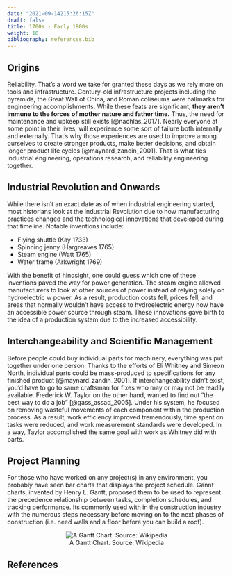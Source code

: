 ```yaml
---
date: "2021-09-14215:26:15Z"
draft: false
title: 1700s - Early 1900s
weight: 10
bibliography: references.bib
---
```


## Origins

Reliability. That's a word we take for granted these days as we rely more on
tools and infrastructure. Century-old infrastructure projects including the 
pyramids, the Great Wall of China, and Roman coliseums were hallmarks for 
engineering accomplishments. While these feats are significant, **they aren't
immune to the forces of mother nature and father time.** Thus, the need for 
maintenance and upkeep still exists [@nachlas_2017]. Nearly everyone at some 
point in their lives, will experience some sort of failure both internally and 
externally. That's why those experiences are used to improve among ourselves to 
create stronger products, make better decisions, and obtain longer product life 
cycles [@maynard_zandin_2001]. That is what ties industrial engineering, 
operations research, and reliability engineering together.

## Industrial Revolution and Onwards

While there isn't an exact date as of when industrial engineering started,
most historians look at the Industrial Revolution due to how
manufacturing practices changed and the technological innovations that 
developed during that timeline. Notable inventions include:

* Flying shuttle (Kay 1733)
* Spinning jenny (Hargreaves 1765)
* Steam engine (Watt 1765)
* Water frame (Arkwright 1769)

With the benefit of hindsight, one could guess which one of these inventions
paved the way for power generation. The steam engine allowed manufacturers to
look at other sources of power instead of relying solely on hydroelectric w
power. As a result, production costs fell, prices fell, and areas that normally
wouldn't have access to hydroelectric energy now have an accessible power 
source through steam. These innovations gave birth to the idea of a production
system due to the increased accessibility.

## Interchangeability and Scientific Management

Before people could buy individual parts for machinery, everything was put
together under one person. Thanks to the efforts of Eli Whitney and Simeon 
North, individual parts could be mass-produced to specifications for any 
finished product [@maynard_zandin_2001]. If interchangeability didn't exist, 
you'd have to go to same craftsman for fixes who may or may not be readily 
available. Frederick W. Taylor on the other hand, wanted to find out "the best 
way to do a job" [@gass_assad_2005]. Under his system, he focused on removing 
wasteful movements of each component within the production process. As a result, 
work efficiency improved tremendously, time spent on tasks were reduced, and 
work measurement standards were developed. In a way, Taylor accomplished the 
same goal with work as Whitney did with parts.

## Project Planning

For those who have worked on any project(s) in any environment, you probably
have seen bar charts that displays the project schedule. Gannt charts, invented
by Henry L. Gantt, proposed them to be used to represent the precedence
relationship between tasks, completion schedules, and tracking performance. 
Its commonly used with in the construction industry with the numerous steps
necessary before moving on to the next phases of construction (i.e. need walls
and a floor before you can build a roof).

<center>

![A Gantt Chart. Source: Wikipedia](https://upload.wikimedia.org/wikipedia/commons/thumb/5/57/GanttChartAnatomy.svg/330px-GanttChartAnatomy.svg.png)

</center>

## References